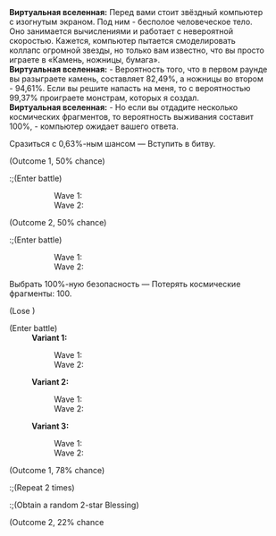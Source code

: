 {{Диалог Начало}}
:'''Виртуальная вселенная:''' Перед вами стоит звёздный компьютер с изогнутым экраном. Под ним - бесполое человеческое тело. Оно занимается вычислениями и работает с невероятной скоростью. Кажется, компьютер пытается смоделировать коллапс огромной звезды, но только вам известно, что вы просто играете в «Камень, ножницы, бумага».
:'''Виртуальная вселенная:''' - Вероятность того, что в первом раунде вы разыграете камень, составляет 82,49%, а ножницы во втором - 94,61%. Если вы решите напасть на меня, то с вероятностью 99,37% проиграете монстрам, которых я создал.
:'''Виртуальная вселенная:''' - Но если вы отдадите несколько космических фрагментов, то вероятность выживания составит 100%, - компьютер ожидает вашего ответа.
:{{Диалог|Звезда}} Сразиться с 0,63%-ным шансом &mdash; Вступить в битву.
:;(Outcome 1, 50% chance)
::;(Enter battle)
:::Wave 1: {{Список врагов|mode=sent|Стрелок Среброгривых Стражей*2/-25% НР; Солдат Среброгривых Стражей*2/-25% НР}}
:::Wave 2: {{Список врагов|mode=sent|Поражённый Марой солдат*2/-25% НР; Ученик Санктус Медикус: Внутренний алхимик*1/-25% НР}}
:;(Outcome 2, 50% chance)
::;(Enter battle)
:::Wave 1: {{Список врагов|mode=sent|Зачарованное изобретение: покорный лев-дракон*2/-25% НР; Зачарованное изобретение: светящаяся рыба-дракон*1/-25% НР}}
:::Wave 2: {{Список врагов|mode=sent|Рейнджер пустоты: Захватчик*2/-25% НР; Рейнджер пустоты: Уничтожитель*1/-25% НР}}
:{{Диалог|Звезда}} Выбрать 100%-ную безопасность &mdash; Потерять космические фрагменты: 100.
:;(Lose {{Предмет|Космические фрагменты|20|x=100}})
:{{SU Special Dialogue|Охота|Заметить уязвимости звёздного компьютера|Уничтожить больше опасных уязвимостей! Вступить в бой и получить за победу 2 шт. усиленных благословений 1★-2★.}}
:;(Enter battle)
::'''Variant 1:'''
:::Wave 1: {{Список врагов|mode=sent|Рейнджер пустоты: Захватчик*2/+50% Сила атаки, +200% НР, +50% Скорость; Рейнджер пустоты: Исказитель*1/+50% Сила атаки, +200% НР, +50% Скорость}}
:::Wave 2: {{Список врагов|mode=sent|Автоматон-жук*2/+50% Сила атаки, +200% НР, +50% Скорость; Автоматон-паук*1/+50% Сила атаки, +200% НР, +50% Скорость}}
::'''Variant 2:'''
:::Wave 1: {{Список врагов|mode=sent|Стрелок Среброгривых Стражей*2/+50% Сила атаки, +200% НР, +50% Скорость; Солдат Среброгривых Стражей*2/+50% Сила атаки, +200% НР, +50% Скорость}}
:::Wave 2: {{Список врагов|mode=sent|Поражённый Марой солдат*2/+50% Сила атаки, +200% НР, +50% Скорость; Ученик Санктус Медикус: Внутренний алхимик*1/+50% Сила атаки, +200% НР, +50% Скорость}}
::'''Variant 3:'''
:::Wave 1: {{Список врагов|mode=sent|Зачарованное изобретение: покорный лев-дракон*2/+50% Сила атаки, +200% НР, +50% Скорость; Зачарованное изобретение: светящаяся рыба-дракон*1/+50% Сила атаки, +200% НР, +50% Скорость}}
:::Wave 2: {{Список врагов|mode=sent|Рейнджер пустоты: Захватчик*2/+50% Сила атаки, +200% НР, +50% Скорость; Рейнджер пустоты: Уничтожитель*1/+50% Сила атаки, +200% НР, +50% Скорость}}
:{{SU Special Dialogue|Память|Вы знаете правила - сначала ножницы!|Есть шанс получить случайных благословений 2★: 2.}}
:;(Outcome 1, 78% chance)
::;(Repeat 2 times)
::;(Obtain a random 2-star Blessing)
:;(Outcome 2, 22% chance
{{Диалог Конец}}